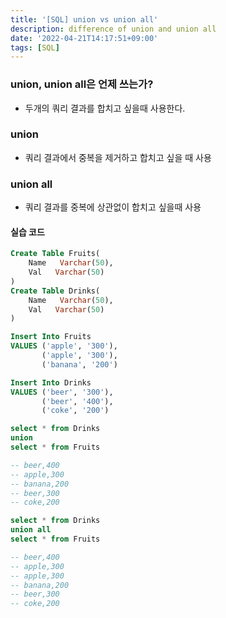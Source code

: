 ```yaml
---
title: '[SQL] union vs union all'
description: difference of union and union all
date: '2022-04-21T14:17:51+09:00'
tags: [SQL]
---
```


### union, union all은 언제 쓰는가?
- 두개의 쿼리 결과를 합치고 싶을때 사용한다.

### union
- 쿼리 결과에서 중복을 제거하고 합치고 싶을 때 사용

### union all
- 쿼리 결과를 중복에 상관없이 합치고 싶을때 사용

#### 실습 코드
```sql
Create Table Fruits(
    Name   Varchar(50),
    Val   Varchar(50)
)
Create Table Drinks(
    Name   Varchar(50),
    Val   Varchar(50)
)

Insert Into Fruits
VALUES ('apple', '300'),
       ('apple', '300'),
       ('banana', '200')

Insert Into Drinks
VALUES ('beer', '300'),
       ('beer', '400'),
       ('coke', '200')

select * from Drinks
union
select * from Fruits

-- beer,400
-- apple,300
-- banana,200
-- beer,300
-- coke,200

select * from Drinks
union all
select * from Fruits

-- beer,400
-- apple,300
-- apple,300
-- banana,200
-- beer,300
-- coke,200
```